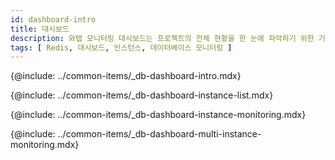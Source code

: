 ```yaml
---
id: dashboard-intro
title: 대시보드
description: 와탭 모니터링 대시보드는 프로젝트의 전체 현황을 한 눈에 파악하기 위한 기능을 제공합니다.
tags: [ Redis, 대시보드, 인스턴스, 데이터베이스 모니터링 ]
---
```


{@include: ../common-items/_db-dashboard-intro.mdx}  

{@include: ../common-items/_db-dashboard-instance-list.mdx}

{@include: ../common-items/_db-dashboard-instance-monitoring.mdx}  

{@include: ../common-items/_db-dashboard-multi-instance-monitoring.mdx}
